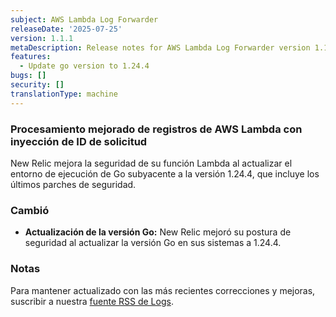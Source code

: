 ```yaml
---
subject: AWS Lambda Log Forwarder
releaseDate: '2025-07-25'
version: 1.1.1
metaDescription: Release notes for AWS Lambda Log Forwarder version 1.1.1
features:
  - Update go version to 1.24.4
bugs: []
security: []
translationType: machine
---
```


### Procesamiento mejorado de registros de AWS Lambda con inyección de ID de solicitud

New Relic mejora la seguridad de su función Lambda al actualizar el entorno de ejecución de Go subyacente a la versión 1.24.4, que incluye los últimos parches de seguridad.

### Cambió

* **Actualización de la versión Go:** New Relic mejoró su postura de seguridad al actualizar la versión Go en sus sistemas a 1.24.4.

### Notas

Para mantener actualizado con las más recientes correcciones y mejoras, suscribir a nuestra [fuente RSS de Logs](/docs/release-notes/logs-release-notes/).